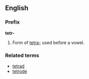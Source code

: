 ==English==
===Prefix===
'''tetr-'''

#Form of [[tetra-]] used before a vowel.

===Related terms===
*[[tetrad]]
*[[tetrode]]